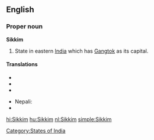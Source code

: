 ==English==

===Proper noun===
'''Sikkim'''

# State in eastern [[India]] which has [[Gangtok]] as its capital.

====Translations====
{{trans-top}}
* {{trreq|Bengali}}
* {{trreq|Hindi}}
* {{trreq|Mandarin}}
{{trans-mid}}
* Nepali: {{t-|ne|सिक्किम|sc=Deva|xs=Nepali}}
* {{trreq|Tibetan}}
{{trans-bottom}}

[[Category:States of India]]

[[hi:Sikkim]]
[[hu:Sikkim]]
[[nl:Sikkim]]
[[simple:Sikkim]]